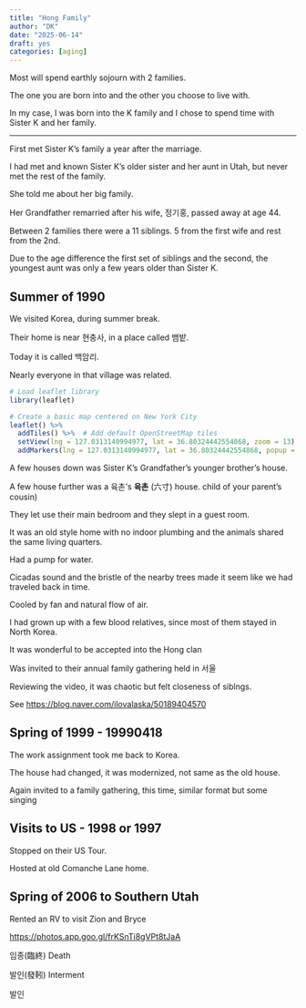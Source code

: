 ```yaml
---
title: "Hong Family"
author: "DK"
date: "2025-06-14"
draft: yes
categories: [aging]
---
```


Most will spend earthly sojourn with 2 families.

The one you are born into and the other you choose to live with.

In my case, I was born into the K family and I chose to spend time with Sister K and her family.

------------------------------------------------------------------------

First met Sister K's family a year after the marriage.

I had met and known Sister K's older sister and her aunt in Utah, but never met the rest of the family.

She told me about her big family.

Her Grandfather remarried after his wife, 정기홍, passed away at age 44.

Between 2 families there were a 11 siblings. 5 from the first wife and rest from the 2nd.

Due to the age difference the first set of siblings and the second, the youngest aunt was only a few years older than Sister K.

## Summer of 1990

We visited Korea, during summer break.

Their home is near 현충사, in a place called 뱀밭.

Today it is called 백암리.

Nearly everyone in that village was related.

```r
# Load leaflet library
library(leaflet)

# Create a basic map centered on New York City
leaflet() %>%
  addTiles() %>%  # Add default OpenStreetMap tiles
  setView(lng = 127.0313140994977, lat = 36.80324442554868, zoom = 13) %>%
  addMarkers(lng = 127.0313140994977, lat = 36.80324442554868, popup = "뱀밭")
```

A few houses down was Sister K's Grandfather's younger brother's house.

A few house further was a 육촌's **육촌** (六寸) house. child of your parent's cousin)

They let use their main bedroom and they slept in a guest room.

It was an old style home with no indoor plumbing and the animals shared the same living quarters.

Had a pump for water.

Cicadas sound and the bristle of the nearby trees made it seem like we had traveled back in time.

Cooled by fan and natural flow of air.

I had grown up with a few blood relatives, since most of them stayed in North Korea.

It was wonderful to be accepted into the Hong clan

Was invited to their annual family gathering held in 서울

Reviewing the video, it was chaotic but felt closeness of siblngs.

See <https://blog.naver.com/ilovalaska/50189404570>

## Spring of 1999 - 19990418

The work assignment took me back to Korea.

The house had changed, it was modernized, not same as the old house.

Again invited to a family gathering, this time, similar format but some singing

## Visits to US - 1998 or 1997

Stopped on their US Tour.

Hosted at old Comanche Lane home.

## Spring of 2006 to Southern Utah

Rented an RV to visit Zion and Bryce

<https://photos.app.goo.gl/frKSnTi8gVPt8tJaA>

임종(臨終) Death

발인(發靷) Interment

발인
